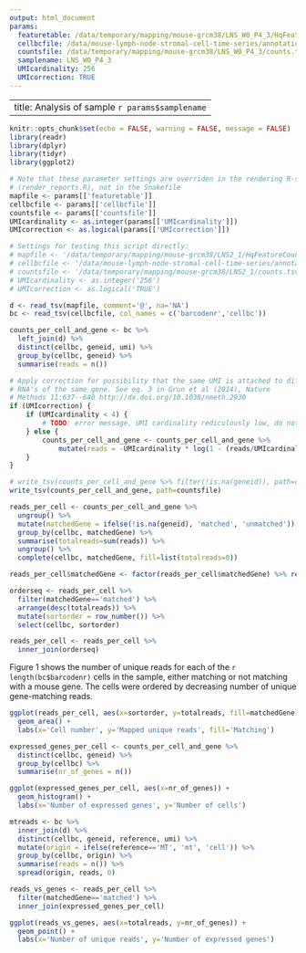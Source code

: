 ```yaml
---
output: html_document
params:
  featuretable: /data/temporary/mapping/mouse-grcm38/LNS_W0_P4_3/HqFeatureCounts.tsv
  cellbcfile: /data/mouse-lymph-node-stromal-cell-time-series/annotations_common/celseq_barcodes.192.txt
  countsfile: /data/temporary/mapping/mouse-grcm38/LNS_W0_P4_3/counts.tsv
  samplename: LNS_W0_P4_3
  UMIcardinality: 256
  UMIcorrection: TRUE
---
```


---
title: Analysis of sample `r params$samplename`
---

```r
knitr::opts_chunk$set(echo = FALSE, warning = FALSE, message = FALSE)
library(readr)
library(dplyr)
library(tidyr)
library(ggplot2)
```

```r
# Note that these parameter settings are overriden in the rendering R-script 
# (render_reports.R), not in the Snakefile
mapfile <- params[['featuretable']]
cellbcfile <- params[['cellbcfile']]
countsfile <- params[['countsfile']]
UMIcardinality <- as.integer(params[['UMIcardinality']])
UMIcorrection <- as.logical(params[['UMIcorrection']])

# Settings for testing this script directly:
# mapfile <- '/data/temporary/mapping/mouse-grcm38/LNS2_1/HqFeatureCounts.tsv'
# cellbcfile <- '/data/mouse-lymph-node-stromal-cell-time-series/annotations_common/celseq_barcodes.192.txt'
# countsfile <- '/data/temporary/mapping/mouse-grcm38/LNS2_1/counts.tsv'
# UMIcardinality <- as.integer('256')
# UMIcorrection <- as.logical('TRUE')

d <- read_tsv(mapfile, comment='@', na='NA')
bc <- read_tsv(cellbcfile, col_names = c('barcodenr','cellbc'))
```

```r
counts_per_cell_and_gene <- bc %>%
  left_join(d) %>%
  distinct(cellbc, geneid, umi) %>%
  group_by(cellbc, geneid) %>%
  summarise(reads = n())

# Apply correction for possibility that the same UMI is attached to different
# RNA's of the same gene. See eq. 3 in Grun et al (2014), Nature 
# Methods 11:637--640 http://dx.doi.org/10.1038/nmeth.2930
if (UMIcorrection) {
    if (UMIcardinality < 4) {
        # TODO: error message, UMI cardinality rediculously low, do nothing
    } else {
        counts_per_cell_and_gene <- counts_per_cell_and_gene %>%
            mutate(reads = -UMIcardinality * log(1 - (reads/UMIcardinality)))
    }
}

# write_tsv(counts_per_cell_and_gene %>% filter(!is.na(geneid)), path=countsfile)
write_tsv(counts_per_cell_and_gene, path=countsfile)

```

```r
reads_per_cell <- counts_per_cell_and_gene %>%
  ungroup() %>%
  mutate(matchedGene = ifelse(!is.na(geneid), 'matched', 'unmatched')) %>%
  group_by(cellbc, matchedGene) %>%
  summarise(totalreads=sum(reads)) %>%
  ungroup() %>%
  complete(cellbc, matchedGene, fill=list(totalreads=0))

reads_per_cell$matchedGene <- factor(reads_per_cell$matchedGene) %>% relevel('unmatched')

orderseq <- reads_per_cell %>% 
  filter(matchedGene=='matched') %>%
  arrange(desc(totalreads)) %>%
  mutate(sortorder = row_number()) %>% 
  select(cellbc, sortorder)

reads_per_cell <- reads_per_cell %>% 
  inner_join(orderseq)
```

Figure 1 shows the number of unique reads for each of the `r length(bc$barcodenr)` cells in the sample, either matching or not matching with a mouse gene. The cells were ordered by decreasing number of unique gene-matching reads.  

```r
ggplot(reads_per_cell, aes(x=sortorder, y=totalreads, fill=matchedGene)) +
  geom_area() + 
  labs(x='Cell number', y='Mapped unique reads', fill='Matching') 
```

```r
expressed_genes_per_cell <- counts_per_cell_and_gene %>%
  distinct(cellbc, geneid) %>%
  group_by(cellbc) %>%
  summarise(nr_of_genes = n())

ggplot(expressed_genes_per_cell, aes(x=nr_of_genes)) + 
  geom_histogram() +
  labs(x='Number of expressed genes', y='Number of cells')
```

```r
mtreads <- bc %>% 
  inner_join(d) %>%
  distinct(cellbc, geneid, reference, umi) %>%
  mutate(origin = ifelse(reference=='MT', 'mt', 'cell')) %>%
  group_by(cellbc, origin) %>%
  summarise(reads = n()) %>%
  spread(origin, reads, 0)
```


```r
reads_vs_genes <- reads_per_cell %>%
  filter(matchedGene=='matched') %>%
  inner_join(expressed_genes_per_cell)

ggplot(reads_vs_genes, aes(x=totalreads, y=nr_of_genes)) +
  geom_point() + 
  labs(x='Number of unique reads', y='Number of expressed genes')
```


<!-- # number of reads mapping to a gene but missed because of invalid cell barcode -->
<!-- # reads_per_cat <- d %>% -->
<!-- #   filter(!is.na(geneid)) %>% -->
<!-- #   left_join(bc) %>% -->
<!-- #   mutate(hasCellBC = ifelse(!is.na(barcodenr), 'yes', 'no')) %>% -->
<!-- #   group_by(hasCellBC) %>% -->
<!-- #   summarise(totalReads = n()) -->
<!-- #    -->
<!-- # ``` -->
<!-- # ```{r} -->
<!-- # disttable <- counts_per_cell_and_gene %>%  -->
<!-- #   spread(cellbc, reads, 0) -->
<!-- #  -->
